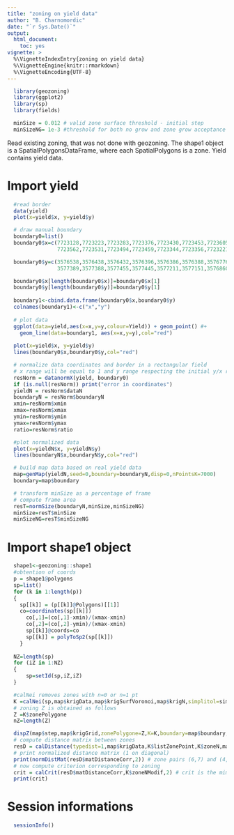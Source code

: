 ```yaml
---
title: "zoning on yield data"
author: "B. Charnomordic"
date: "`r Sys.Date()`"
output:
  html_document:
    toc: yes
vignette: >
  %\VignetteIndexEntry{zoning on yield data}
  %\VignetteEngine{knitr::rmarkdown}
  %\VignetteEncoding{UTF-8}
---
```


```r
  library(geozoning)
  library(ggplot2)
  library(sp)
  library(fields)

  minSize = 0.012 # valid zone surface threshold - initial step
  minSizeNG= 1e-3 #threshold for both no grow and zone grow acceptance (checkContour)

```
Read existing zoning, that was not done with geozoning.
The shape1 object is a SpatialPolygonsDataFrame, where each SpatialPolygons is a zone. Yield contains yield data.

# Import yield 
```r
  #read border
  data(yield)
  plot(x=yield$x, y=yield$y)
```

```r
  # draw manual boundary
  boundary0=list()
  boundary0$x=c(7723128,7723223,7723283,7723376,7723430,7723453,7723605,7723713,7723699,7723638,7723696,7723707,
                7723562,7723531,7723494,7723459,7723344,7723356,7723221,7723158,7723129)

  boundary0$y=c(3576538,3576438,3576432,3576396,3576386,3576388,3576776,3577000,3577054,3577104,3577175,3577202,
                3577389,3577388,3577455,3577445,3577211,3577151,3576860,3576697,3576547)

  boundary0$x[length(boundary0$x)]=boundary0$x[1]
  boundary0$y[length(boundary0$y)]=boundary0$y[1]
  
  boundary1<-cbind.data.frame(boundary0$x,boundary0$y)
  colnames(boundary1)<-c("x","y")
  
  # plot data
  ggplot(data=yield,aes(x=x,y=y,colour=Yield)) + geom_point() #+
    geom_line(data=boundary1, aes(x=x,y=y),col="red")
  
  plot(x=yield$x, y=yield$y)
  lines(boundary0$x,boundary0$y,col="red")
```

```r
  # normalize data coordinates and border in a rectangular field
  # x range will be equal to 1 and y range respecting the initial y/x ratio
  resNorm = datanormX(yield, boundary0)
  if (is.null(resNorm)) print("error in coordinates")
  yieldN = resNorm$dataN 
  boundaryN = resNorm$boundaryN
  xmin=resNorm$xmin
  xmax=resNorm$xmax
  ymin=resNorm$ymin
  ymax=resNorm$ymax
  ratio=resNorm$ratio

  #plot normalized data
  plot(x=yieldN$x, y=yieldN$y)
  lines(boundaryN$x,boundaryN$y,col="red")

  # build map data based on real yield data
  map=genMap(yieldN,seed=0,boundary=boundaryN,disp=0,nPointsK=7000)
  boundary=map$boundary

  # transform minSize as a percentage of frame
  # compute frame area
  resT=normSize(boundaryN,minSize,minSizeNG)
  minSize=resT$minSize
  minSizeNG=resT$minSizeNG
```

# Import shape1 object
```r
  shape1<-geozoning::shape1
  #obtention of coords
  p = shape1@polygons
  sp=list()
  for (k in 1:length(p))
  {
  	sp[[k]] = (p[[k]]@Polygons)[[1]]
  	co=coordinates(sp[[k]])
	  co[,1]=(co[,1]-xmin)/(xmax-xmin)
	  co[,2]=(co[,2]-ymin)/(xmax-xmin)
	  sp[[k]]@coords=co
	  sp[[k]] = polyToSp2(sp[[k]])
	}
  
  NZ=length(sp)
  for (iZ in 1:NZ)
  {
	  sp=setId(sp,iZ,iZ)
  }

  #calNei removes zones with n=0 or n=1 pt
  K =calNei(sp,map$krigData,map$krigSurfVoronoi,map$krigN,simplitol=simplitol)
  # zoning Z is obtained as follows
  Z =K$zonePolygone
  nZ=length(Z)

  dispZ(map$step,map$krigGrid,zonePolygone=Z,K=K,boundary=map$boundary,nbLvl=0)
  # compute distance matrix between zones
  resD = calDistance(typedist=1,map$krigData,K$listZonePoint,K$zoneN,map$krigSurfVoronoi,K$meanZone,pErr=0.9)
  # print normalized distance matrix (1 on diagonal)
  print(normDistMat(resD$matDistanceCorr,2)) # zone pairs (6,7) and (4,8) have low distance values
  # now compute criterion corresponding to zoning
  crit = calCrit(resD$matDistanceCorr,K$zoneNModif,2) # crit is the mimimum distance value (between zones 6 and 7)
  print(crit)
```


# Session informations
```r
  sessionInfo()
```
